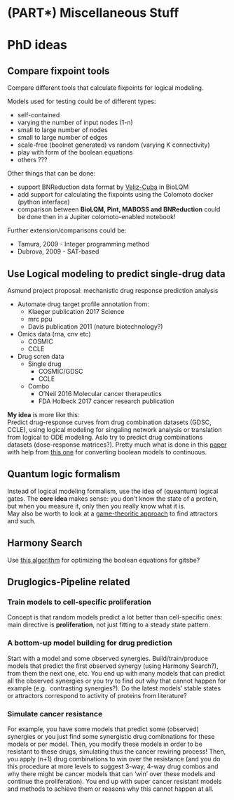 # (PART\*) Miscellaneous Stuff {-}

# PhD ideas

## Compare fixpoint tools

Compare different tools that calculate fixpoints for logical modeling.

Models used for testing could be of different types:

- self-contained
- varying the number of input nodes (1-n)
- small to large number of nodes
- small to large number of edges
- scale-free (boolnet generated) vs random (varying K connectivity)
- play with form of the boolean equations
- others ???

Other things that can be done:

- support BNReduction data format by [Veliz-Cuba](https://doi.org/10.1186/1471-2105-15-221) 
in BioLQM
- add support for calculating the fixpoints using the Colomoto docker (python
interface)
- comparison between **BioLQM, Pint, MABOSS and BNReduction** could be done then
in a Jupiter colomoto-enabled notebook!

Further extension/comparisons could be:

- Tamura, 2009 - Integer programming method
- Dubrova, 2009 - SAT-based

## Use Logical modeling to predict single-drug data

Asmund project proposal: mechanistic drug response prediction analysis

- Automate drug target profile annotation from:  
  - Klaeger publication 2017 Science
  - mrc ppu
  - Davis publication 2011 (nature biotechnology?)
- Omics data (rna, cnv etc) 
  - COSMIC
  - CCLE
- Drug scren data
  - Single drug
    - COSMIC/GDSC
    - CCLE
  - Combo
    - O'Neil 2016 Molecular cancer therapeutics
    - FDA Holbeck 2017 cancer research publication

**My idea** is more like this:  
Predict drug-response curves from drug combination datasets (GDSC, CCLE), 
using logical modeling for singaling network analysis or translation from 
logical to ODE modeling. Aslo try to predict drug combinations datasets 
(dose-response matrices?). Pretty much what is done in this [paper](https://doi.org/10.1016/j.cels.2018.10.013) with help from [this one](https://doi.org/10.1186/1752-0509-3-98) 
for converting boolean models to continuous.


## Quantum logic formalism

Instead of logical modeling formalism, use the idea of (queantum) logical gates.
The **core idea** makes sense: you don't know the state of a protein, but when 
you measure it, only then you really know what it is.  
May also be worth to look at a [game-theoritic approach](https://doi.org/10.1007/11885191_18)
to find attractors and such.

## Harmony Search

Use [this algorithm](https://doi.org/10.1016/j.proeng.2016.07.510) for 
optimizing the boolean equations for gitsbe?

## Druglogics-Pipeline related

### Train models to cell-specific proliferation

Concept is that random models predict a lot better than cell-specific ones: 
main directive is **proliferation**, not just fitting to a steady state pattern.

### A bottom-up model building for drug prediction

Start with a model and some observed synergies. Build/train/produce models that
predict the first observed synergy (using Harmony Search?), from them the next
one, etc. You end up with many models that can predict all the observed 
synergies or you try to find out why that cannot happen for example (e.g. 
contrasting synergies?). Do the latest models' stable states or attractors 
correspond to activity of proteins from literature?

### Simulate cancer resistance

For example, you have some models that predict some (observed) synergies or you
just find some synergistic drug comibnations for these models or per model. 
Then, you modify these models in order to be resistant to these drugs, simulating
thus the cancer rewiring process! Then, you apply (n+1) drug combinations to
win over the resistance (and you do this procedure at more levels to suggest 
3-way, 4-way drug combos and why there might be cancer models that can 'win' 
over these models and continue the proliferation). You end up with super cancer
resistant models and methods to achieve them or reasons why this cannot happen
at all.


